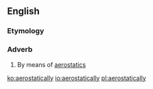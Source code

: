==English==

===Etymology===
{{suffix|en|aerostatic|ally}}

===Adverb===
{{en-adv|-}}

# By means of [[aerostatics]]

[[ko:aerostatically]]
[[io:aerostatically]]
[[pl:aerostatically]]